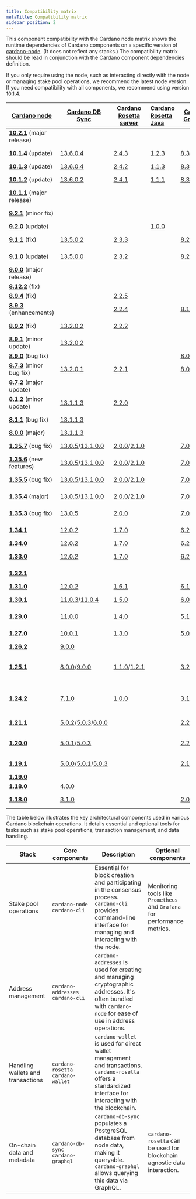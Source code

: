 ```yaml
---
title: Compatibility matrix
metaTitle: Compatibility matrix
sidebar_position: 2
---
```


This сomponent compatibility with the Cardano node matrix shows the runtime dependencies of Cardano components on a specific version of
[cardano-node](https://github.com/IntersectMBO/cardano-node/releases). (It
does not reflect any stacks.) The compatibility matrix should be read in
conjunction with the Cardano component dependencies definition.

If you only require using the node, such as interacting directly with the node
or managing stake pool operations, we recommend the latest node version.
If you need compatibility with all components, we recommend using
version 10.1.4.

| [Cardano node](https://github.com/IntersectMBO/cardano-node/releases)                          | [Cardano DB Sync](https://github.com/IntersectMBO/cardano-db-sync/releases)                                                                                                                                                         | [Cardano Rosetta server](https://github.com/cardano-foundation/cardano-rosetta/releases)                                                                            | [Cardano Rosetta Java](https://github.com/cardano-foundation/cardano-rosetta-java)     | [Cardano GraphQL](https://github.com/cardano-foundation/cardano-graphql/releases)                                                                                   | [Cardano wallet](https://github.com/cardano-foundation/cardano-wallet/releases)                                                                                                         |
|------------------------------------------------------------------------------------------------|-------------------------------------------------------------------------------------------------------------------------------------------------------------------------------------------------------------------------------------|---------------------------------------------------------------------------------------------------------------------------------------------------------------------|:---------------------------------------------------------------------------------------|---------------------------------------------------------------------------------------------------------------------------------------------------------------------|-----------------------------------------------------------------------------------------------------------------------------------------------------------------------------------------|
| **[10.2.1](https://github.com/IntersectMBO/cardano-node/releases/tag/10.2.1)** (major release) |                                                                                                                                                                                                                                     |                                                                                                                                                                     |                                                                                        |                                                                                                                                                                     | [v2025-03-31](https://github.com/cardano-foundation/cardano-wallet/releases/tag/v2025-03-31)
| **[10.1.4](https://github.com/IntersectMBO/cardano-node/releases/tag/10.1.4)** (update)        | [13.6.0.4](https://github.com/IntersectMBO/cardano-db-sync/releases/tag/13.6.0.4)                                                                                                                                                   | [2.4.3](https://github.com/cardano-foundation/cardano-rosetta/releases/tag/2.4.3)                                                                                   | [1.2.3](https://github.com/cardano-foundation/cardano-rosetta-java/releases/tag/1.2.3) | [8.3.3](https://github.com/cardano-foundation/cardano-graphql/releases/tag/8.3.3)                                                                                   | [v2025-03-04](https://github.com/cardano-foundation/cardano-wallet/releases/tag/v2025-03-04)                                                                                            |                                                                                                                                                                                |
| **[10.1.3](https://github.com/IntersectMBO/cardano-node/releases/tag/10.1.3)** (update)        | [13.6.0.4](https://github.com/IntersectMBO/cardano-db-sync/releases/tag/13.6.0.4)                                                                                                                                                   | [2.4.2](https://github.com/cardano-foundation/cardano-rosetta/releases/tag/2.4.2)                                                                                   | [1.1.3](https://github.com/cardano-foundation/cardano-rosetta-java/releases/tag/1.1.3) | [8.3.2](https://github.com/cardano-foundation/cardano-graphql/releases/tag/8.3.2)                                                                                   |                                                                                                                                                                                         |
| **[10.1.2](https://github.com/IntersectMBO/cardano-node/releases/tag/10.1.2)** (update)        | [13.6.0.2](https://github.com/IntersectMBO/cardano-db-sync/releases/tag/13.6.0.2)                                                                                                                                                   | [2.4.1](https://github.com/cardano-foundation/cardano-rosetta/releases/tag/2.4.1)                                                                                   | [1.1.1](https://github.com/cardano-foundation/cardano-rosetta-java/releases/tag/1.1.1) | [8.3.0](https://github.com/cardano-foundation/cardano-graphql/releases/tag/8.3.0)                                                                                   | [v2024-11-18](https://github.com/cardano-foundation/cardano-wallet/releases/tag/v2024-11-18)                                                                                            |                                                                                                                                                                                                                                     | [2.4.0](https://github.com/cardano-foundation/cardano-rosetta/releases/tag/2.4.0)                                                                                   | [1.1.0](https://github.com/cardano-foundation/cardano-rosetta-java/releases/tag/1.1.0) | [8.3.0](https://github.com/cardano-foundation/cardano-graphql/releases/tag/8.3.0)                                                                                   | [v2024-11-18](https://github.com/cardano-foundation/cardano-wallet/releases/tag/v2024-11-18)                                                                                            |
| **[10.1.1](https://github.com/IntersectMBO/cardano-node/releases/tag/10.1.1)** (major release) |                                                                                                                                                                                                                                     |                                                                                                                                                                     |                                                                                        |                                                                                                                                                                     |                                                                                                                                                                                         |
| **[9.2.1](https://github.com/IntersectMBO/cardano-node/releases/tag/9.2.1)** (minor fix)       |                                                                                                                                                                                                                                     |                                                                                                                                                                     |                                                                                        |                                                                                                                                                                     | [v2024-09-29](https://github.com/cardano-foundation/cardano-wallet/releases/tag/v2024-09-29)                                                                                            |
| **[9.2.0](https://github.com/IntersectMBO/cardano-node/releases/tag/9.2.0)** (update)          |                                                                                                                                                                                                                                     |                                                                                                                                                                     | [1.0.0](https://github.com/cardano-foundation/cardano-rosetta-java/releases/tag/1.0.0) |                                                                                                                                                                     |                                                                                                                                                                                         |
| **[9.1.1](https://github.com/IntersectMBO/cardano-node/releases/tag/9.1.1)** (fix)             | [13.5.0.2](https://github.com/IntersectMBO/cardano-db-sync/releases/tag/13.5.0.2)                                                                                                                                                   | [2.3.3](https://github.com/cardano-foundation/cardano-rosetta/releases/tag/2.3.3)                                                                                   |                                                                                        | [8.2.2](https://github.com/cardano-foundation/cardano-graphql/releases/tag/8.2.2)                                                                                   | [v2024-09-03](https://github.com/cardano-foundation/cardano-wallet/releases/tag/v2024-09-03)                                                                                            |
| **[9.1.0](https://github.com/IntersectMBO/cardano-node/releases/tag/9.1.0)** (update)          | [13.5.0.0](https://github.com/IntersectMBO/cardano-db-sync/releases/tag/13.5.0.0)                                                                                                                                                   | [2.3.2](https://github.com/cardano-foundation/cardano-rosetta/releases/tag/2.3.2)                                                                                   |                                                                                        | [8.2.1](https://github.com/cardano-foundation/cardano-graphql/releases/tag/8.2.1)                                                                                   | [v2024-08-11](https://github.com/cardano-foundation/cardano-wallet/releases/tag/v2024-08-11)                                                                                            |
| **[9.0.0](https://github.com/IntersectMBO/cardano-node/releases/tag/9.0.0)** (major release)   |                                                                                                                                                                                                                                     |                                                                                                                                                                     |                                                                                        |                                                                                                                                                                     |                                                                                                                                                                                         |
| **[8.12.2](https://github.com/IntersectMBO/cardano-node/releases/tag/8.12.2)** (fix)           |                                                                                                                                                                                                                                     |                                                                                                                                                                     |                                                                                        |                                                                                                                                                                     |                                                                                                                                                                                         |
| **[8.9.4](https://github.com/IntersectMBO/cardano-node/releases/tag/8.9.4)** (fix)             |                                                                                                                                                                                                                                     | [2.2.5](https://github.com/cardano-foundation/cardano-rosetta/releases/tag/2.2.5)                                                                                   |                                                                                        |                                                                                                                                                                     |                                                                                                                                                                                         |
| **[8.9.3](https://github.com/IntersectMBO/cardano-node/releases/tag/8.9.3)** (enhancements)    |                                                                                                                                                                                                                                     | [2.2.4](https://github.com/cardano-foundation/cardano-rosetta/releases/tag/2.2.4)                                                                                   |                                                                                        | [8.1.0](https://github.com/cardano-foundation/cardano-graphql/releases/tag/8.1.0)                                                                                   |                                                                                                                                                                                         |
| **[8.9.2](https://github.com/IntersectMBO/cardano-node/releases/tag/8.9.2)** (fix)             | [13.2.0.2](https://github.com/IntersectMBO/cardano-db-sync/releases/tag/13.2.0.2)                                                                                                                                                   | [2.2.2](https://github.com/cardano-foundation/cardano-rosetta/releases/tag/2.2.2)                                                                                   |                                                                                        |                                                                                                                                                                     | [2024-05-05](https://github.com/cardano-foundation/cardano-wallet/releases/tag/v2024-05-05)                                                                                             |
| **[8.9.1](https://github.com/IntersectMBO/cardano-node/releases/tag/8.9.1)** (minor update)    | [13.2.0.2](https://github.com/IntersectMBO/cardano-db-sync/releases/tag/13.2.0.2)                                                                                                                                                   |                                                                                                                                                                     |                                                                                        |                                                                                                                                                                     | [2024-03-27](https://github.com/cardano-foundation/cardano-wallet/releases/tag/v2024-03-27)                                                                                             |
| **[8.9.0](https://github.com/IntersectMBO/cardano-node/releases/tag/8.9.0)** (bug fix)         |                                                                                                                                                                                                                                     |                                                                                                                                                                     |                                                                                        | [8.0.3](https://github.com/cardano-foundation/cardano-graphql/releases/tag/8.0.3)                                                                                   |                                                                                                                                                                                         |
| **[8.7.3](https://github.com/IntersectMBO/cardano-node/releases/tag/8.7.3)** (minor bug fix)   | [13.2.0.1](https://github.com/IntersectMBO/cardano-db-sync/releases/tag/13.2.0.1)                                                                                                                                                   | [2.2.1](https://github.com/cardano-foundation/cardano-rosetta/releases/tag/2.2.1)                                                                                   |                                                                                        | [8.0.1](https://github.com/cardano-foundation/cardano-graphql/releases/tag/8.0.1)/[8.0.2](https://github.com/cardano-foundation/cardano-graphql/releases/tag/8.0.2) | [2024-03-01](https://github.com/cardano-foundation/cardano-wallet/releases/tag/v2024-03-01)                                                                                             |
| **[8.7.2](https://github.com/IntersectMBO/cardano-node/releases/tag/8.7.2)** (major update)    |                                                                                                                                                                                                                                     |                                                                                                                                                                     |                                                                                        |                                                                                                                                                                     |                                                                                                                                                                                         |
| **[8.1.2](https://github.com/IntersectMBO/cardano-node/releases/tag/8.1.2)** (minor update)    | [13.1.1.3](https://github.com/IntersectMBO/cardano-db-sync/releases/tag/13.1.1.3)                                                                                                                                                   | [2.2.0](https://github.com/cardano-foundation/cardano-rosetta/releases/tag/2.2.0)                                                                                   |                                                                                        |                                                                                                                                                                     | [2024-12-18](https://github.com/cardano-foundation/cardano-wallet/releases/tag/v2023-12-18)                                                                                             |
| **[8.1.1](https://github.com/IntersectMBO/cardano-node/releases/tag/8.1.1)** (bug fix)         | [13.1.1.3](https://github.com/IntersectMBO/cardano-db-sync/releases/tag/13.1.1.3)                                                                                                                                                   |                                                                                                                                                                     |                                                                                        |                                                                                                                                                                     | [2023-07-18](https://github.com/cardano-foundation/cardano-wallet/releases/tag/v2023-07-18)                                                                                             |
| **[8.0.0](https://github.com/IntersectMBO/cardano-node/releases/tag/8.0.0)** (major)           | [13.1.1.3](https://github.com/IntersectMBO/cardano-db-sync/releases/tag/13.1.1.3)                                                                                                                                                   |                                                                                                                                                                     |                                                                                        |                                                                                                                                                                     |                                                                                                                                                                                         |
| **[1.35.7](https://github.com/IntersectMBO/cardano-node/releases/tag/1.35.7)** (bug fix)       | [13.0.5](https://github.com/IntersectMBO/cardano-db-sync/releases/tag/13.0.5)/[13.1.0.0](https://github.com/IntersectMBO/cardano-db-sync/releases/tag/13.1.0.0)                                                                     | [2.0.0](https://github.com/cardano-foundation/cardano-rosetta/releases/tag/2.0.0)/[2.1.0](https://github.com/cardano-foundation/cardano-rosetta/releases/tag/2.1.0) |                                                                                        | [7.0.2](https://github.com/cardano-foundation/cardano-graphql/releases/tag/7.0.2)/[8.0.0](https://github.com/cardano-foundation/cardano-graphql/releases/tag/8.0.0) | [2022-12-14](https://github.com/cardano-foundation/cardano-wallet/releases/tag/v2022-12-14)                                                                                             |
| **[1.35.6](https://github.com/IntersectMBO/cardano-node/releases/tag/1.35.6)** (new features)  | [13.0.5](https://github.com/IntersectMBO/cardano-db-sync/releases/tag/13.0.5)/[13.1.0.0](https://github.com/IntersectMBO/cardano-db-sync/releases/tag/13.1.0.0)                                                                     | [2.0.0](https://github.com/cardano-foundation/cardano-rosetta/releases/tag/2.0.0)/[2.1.0](https://github.com/cardano-foundation/cardano-rosetta/releases/tag/2.1.0) |                                                                                        | [7.0.2](https://github.com/cardano-foundation/cardano-graphql/releases/tag/7.0.2)/[8.0.0](https://github.com/cardano-foundation/cardano-graphql/releases/tag/8.0.0) | [2022-12-14](https://github.com/cardano-foundation/cardano-wallet/releases/tag/v2022-12-14)                                                                                             |
| **[1.35.5](https://github.com/IntersectMBO/cardano-node/releases/tag/1.35.5)** (bug fix)       | [13.0.5](https://github.com/IntersectMBO/cardano-db-sync/releases/tag/13.0.5)/[13.1.0.0](https://github.com/IntersectMBO/cardano-db-sync/releases/tag/13.1.0.0)                                                                     | [2.0.0](https://github.com/cardano-foundation/cardano-rosetta/releases/tag/2.0.0)/[2.1.0](https://github.com/cardano-foundation/cardano-rosetta/releases/tag/2.1.0) |                                                                                        | [7.0.2](https://github.com/cardano-foundation/cardano-graphql/releases/tag/7.0.2)/[8.0.0](https://github.com/cardano-foundation/cardano-graphql/releases/tag/8.0.0) | [2022-12-14](https://github.com/cardano-foundation/cardano-wallet/releases/tag/v2022-12-14)                                                                                             |
| **[1.35.4](https://github.com/IntersectMBO/cardano-node/releases/tag/1.35.4)** (major)         | [13.0.5](https://github.com/IntersectMBO/cardano-db-sync/releases/tag/13.0.5)/[13.1.0.0](https://github.com/IntersectMBO/cardano-db-sync/releases/tag/13.1.0.0)                                                                     | [2.0.0](https://github.com/cardano-foundation/cardano-rosetta/releases/tag/2.0.0)/[2.1.0](https://github.com/cardano-foundation/cardano-rosetta/releases/tag/2.1.0) |                                                                                        | [7.0.2](https://github.com/cardano-foundation/cardano-graphql/releases/tag/7.0.2)/[8.0.0](https://github.com/cardano-foundation/cardano-graphql/releases/tag/8.0.0) | [2022-12-14](https://github.com/cardano-foundation/cardano-wallet/releases/tag/v2022-12-14)                                                                                             |
| **[1.35.3](https://github.com/IntersectMBO/cardano-node/releases/tag/1.35.3)** (bug fix)       | [13.0.5](https://github.com/IntersectMBO/cardano-db-sync/releases/tag/13.0.5)                                                                                                                                                       | [2.0.0](https://github.com/cardano-foundation/cardano-rosetta/releases/tag/2.0.0)                                                                                   |                                                                                        | [7.0.2](https://github.com/cardano-foundation/cardano-graphql/releases/tag/7.0.2)                                                                                   | [2022-10-06](https://github.com/cardano-foundation/cardano-wallet/releases/tag/v2022-10-06)                                                                                             |
| **[1.34.1](https://github.com/IntersectMBO/cardano-node/releases/tag/1.34.1)**                 | [12.0.2](https://github.com/IntersectMBO/cardano-db-sync/releases/tag/12.0.2)                                                                                                                                                       | [1.7.0](https://github.com/cardano-foundation/cardano-rosetta/releases/tag/1.7.0)                                                                                   |                                                                                        | [6.2.0](https://github.com/cardano-foundation/cardano-graphql/releases/tag/6.2.0)                                                                                   | [2022-05-27](https://github.com/cardano-foundation/cardano-wallet/releases/tag/v2022-05-27)                                                                                             |
| **[1.34.0](https://github.com/IntersectMBO/cardano-node/releases/tag/1.34.0)**                 | [12.0.2](https://github.com/IntersectMBO/cardano-db-sync/releases/tag/12.0.2)                                                                                                                                                       | [1.7.0](https://github.com/cardano-foundation/cardano-rosetta/releases/tag/1.7.0)                                                                                   |                                                                                        | [6.2.0](https://github.com/cardano-foundation/cardano-graphql/releases/tag/6.2.0)                                                                                   |                                                                                                                                                                                         |
| **[1.33.0](https://github.com/IntersectMBO/cardano-node/releases/tag/1.33.0)**                 | [12.0.2](https://github.com/IntersectMBO/cardano-db-sync/releases/tag/12.0.2)                                                                                                                                                       | [1.7.0](https://github.com/cardano-foundation/cardano-rosetta/releases/tag/1.7.0)                                                                                   |                                                                                        | [6.2.0](https://github.com/cardano-foundation/cardano-graphql/releases/tag/6.2.0)                                                                                   | [2022-01-18](https://github.com/cardano-foundation/cardano-wallet/releases/tag/v2022-01-18)                                                                                             |
| **[1.32.1](https://github.com/IntersectMBO/cardano-node/releases/tag/1.32.1)**                 |                                                                                                                                                                                                                                     |                                                                                                                                                                     |                                                                                        |                                                                                                                                                                     | [2021-12-15](https://github.com/cardano-foundation/cardano-wallet/releases/tag/v2021-12-15)                                                                                             |
| **[1.31.0](https://github.com/IntersectMBO/cardano-node/releases/tag/1.31.0)**                 | [12.0.2](https://github.com/IntersectMBO/cardano-db-sync/releases/tag/12.0.2)                                                                                                                                                       | [1.6.1](https://github.com/cardano-foundation/cardano-rosetta/releases/tag/1.6.1)                                                                                   |                                                                                        | [6.1.0](https://github.com/cardano-foundation/cardano-graphql/releases/tag/6.1.0)                                                                                   |                                                                                                                                                                                         |
| **[1.30.1](https://github.com/IntersectMBO/cardano-node/releases/tag/1.30.1)**                 | [11.0.3](https://github.com/IntersectMBO/cardano-db-sync/releases/tag/11.0.3)/[11.0.4](https://github.com/IntersectMBO/cardano-db-sync/releases/tag/11.0.4)                                                                         | [1.5.0](https://github.com/cardano-foundation/cardano-rosetta/releases/tag/1.5.0)                                                                                   |                                                                                        | [6.0.0](https://github.com/cardano-foundation/cardano-graphql/releases/tag/6.0.0)                                                                                   | [2021-11-11 ](https://github.com/cardano-foundation/cardano-wallet/releases/tag/v2021-11-11)                                                                                            |
| **[1.29.0](https://github.com/IntersectMBO/cardano-node/releases/tag/1.29.0)**                 | [11.0.0](https://github.com/IntersectMBO/cardano-db-sync/releases/tag/11.0.0)                                                                                                                                                       | [1.4.0](https://github.com/cardano-foundation/cardano-rosetta/releases/tag/1.4.0)                                                                                   |                                                                                        | [5.1.0](https://github.com/cardano-foundation/cardano-graphql/releases/tag/5.1.0)                                                                                   | [2021-09-09](https://github.com/cardano-foundation/cardano-wallet/releases/tag/v2021-09-09)                                                                                             |
| **[1.27.0](https://github.com/IntersectMBO/cardano-node/releases/tag/1.27.0)**                 | [10.0.1](https://github.com/IntersectMBO/cardano-db-sync/releases/tag/10.0.1)                                                                                                                                                       | [1.3.0](https://github.com/cardano-foundation/cardano-rosetta/releases/tag/1.3.0)                                                                                   |                                                                                        | [5.0.0](https://github.com/cardano-foundation/cardano-graphql/releases/tag/5.0.0)                                                                                   | [2021-06-11](https://github.com/cardano-foundation/cardano-wallet/releases/tag/v2021-06-11)                                                                                             |
| **[1.26.2](https://github.com/IntersectMBO/cardano-node/releases/tag/1.26.2)**                 | [9.0.0](https://github.com/IntersectMBO/cardano-db-sync/releases/tag/9.0.0)                                                                                                                                                         |                                                                                                                                                                     |                                                                                        |                                                                                                                                                                     |                                                                                                                                                                                         |
| **[1.25.1](https://github.com/IntersectMBO/cardano-node/releases/tag/1.25.1)**                 | [8.0.0](https://github.com/IntersectMBO/cardano-db-sync/releases/tag/8.0.0)/[9.0.0](https://github.com/IntersectMBO/cardano-db-sync/releases/tag/9.0.0)                                                                             | [1.1.0](https://github.com/cardano-foundation/cardano-rosetta/releases/tag/1.1.0)/[1.2.1](https://github.com/cardano-foundation/cardano-rosetta/releases/tag/1.2.1) |                                                                                        | [3.2.0](https://github.com/cardano-foundation/cardano-graphql/releases/tag/3.2.0)                                                                                   | [2021-02-12](https://github.com/cardano-foundation/cardano-wallet/releases/tag/v2021-02-12)/[2021-02-15](https://github.com/cardano-foundation/cardano-wallet/releases/tag/v2021-02-15) |
| **[1.24.2](https://github.com/IntersectMBO/cardano-node/releases/tag/1.24.2)**                 | [7.1.0](https://github.com/IntersectMBO/cardano-db-sync/releases/tag/7.1.0)                                                                                                                                                         | [1.0.0](https://github.com/cardano-foundation/cardano-rosetta/releases/tag/1.0.0)                                                                                   |                                                                                        | [3.1.1](https://github.com/cardano-foundation/cardano-graphql/releases/tag/3.1.1)                                                                                   | [2020-12-21](https://github.com/cardano-foundation/cardano-wallet/releases/tag/v2020-12-21)/[2021-01-12](https://github.com/cardano-foundation/cardano-wallet/releases/tag/v2021-01-12) |
| **[1.21.1](https://github.com/IntersectMBO/cardano-node/releases/tag/1.21.1)**                 | [5.0.2](https://github.com/IntersectMBO/cardano-db-sync/releases/tag/5.0.2)/[5.0.3](https://github.com/IntersectMBO/cardano-db-sync/releases/tag/5.0.3)/[6.0.0](https://github.com/IntersectMBO/cardano-db-sync/releases/tag/6.0.0) |                                                                                                                                                                     |                                                                                        | [2.2.1](https://github.com/cardano-foundation/cardano-graphql/releases/tag/2.2.1)                                                                                   | [2020-10-13](https://github.com/cardano-foundation/cardano-wallet/releases/tag/v2020-10-13)                                                                                             |
| **[1.20.0](https://github.com/IntersectMBO/cardano-node/releases/tag/1.20.0)**                 | [5.0.1](https://github.com/IntersectMBO/cardano-db-sync/releases/tag/5.0.1)/[5.0.3](https://github.com/IntersectMBO/cardano-db-sync/releases/tag/5.0.3)                                                                             |                                                                                                                                                                     |                                                                                        | [2.2.0](https://github.com/cardano-foundation/cardano-graphql/releases/tag/2.2.0)                                                                                   | [2020-9-22](https://github.com/cardano-foundation/cardano-wallet/releases/tag/v2020-09-22)/[2020-09-30](https://github.com/cardano-foundation/cardano-wallet/releases/tag/v2020-09-30)  |
| **[1.19.1](https://github.com/IntersectMBO/cardano-node/releases/tag/1.19.1)**                 | [5.0.0](https://github.com/IntersectMBO/cardano-db-sync/releases/tag/5.0.0)/[5.0.1](https://github.com/IntersectMBO/cardano-db-sync/releases/tag/5.0.1)/[5.0.3](https://github.com/IntersectMBO/cardano-db-sync/releases/tag/5.0.3) |                                                                                                                                                                     |                                                                                        | [2.1.0](https://github.com/cardano-foundation/cardano-graphql/releases/tag/2.1.0)                                                                                   | [2020-9-11](https://github.com/cardano-foundation/cardano-wallet/releases/tag/v2020-09-11)                                                                                              |
| **[1.19.0](https://github.com/IntersectMBO/cardano-node/releases/tag/1.19.0)**                 |                                                                                                                                                                                                                                     |                                                                                                                                                                     |                                                                                        |                                                                                                                                                                     |                                                                                                                                                                                         |
| **[1.18.0](https://github.com/IntersectMBO/cardano-node/releases/tag/1.18.0)**                 | [4.0.0](https://github.com/IntersectMBO/cardano-db-sync/releases/tag/4.0.0)                                                                                                                                                         |                                                                                                                                                                     |                                                                                        |                                                                                                                                                                     |                                                                                                                                                                                         |
| **[1.18.0](https://github.com/IntersectMBO/cardano-node/releases/tag/1.18.0)**                 | [3.1.0](https://github.com/IntersectMBO/cardano-db-sync/releases/tag/3.1.0)                                                                                                                                                         |                                                                                                                                                                     |                                                                                        | [2.0.0](https://github.com/cardano-foundation/cardano-graphql/releases/tag/2.0.0)                                                                                   | [2020-8-3](https://github.com/cardano-foundation/cardano-wallet/releases/tag/v2020-08-03)                                                                                               |


The table below illustrates the key architectural components used in various Cardano blockchain operations. It details essential and optional tools for tasks such as stake pool operations, transaction management, and data handling.

| Stack | Core components | Description | Optional components|
|--|--|--|--|
| Stake pool operations  | `cardano-node` `cardano-cli` | Essential for block creation and participating in the consensus process. `cardano-cli` provides command-line interface for managing and interacting with the node. | Monitoring tools like `Prometheus` and `Grafana` for performance metrics.|
| Address management  | `cardano-addresses` `cardano-cli` | `cardano-addresses` is used for creating and managing cryptographic addresses. It's often bundled with `cardano-node` for ease of use in address operations. | |
| Handling wallets and transactions  | `cardano-rosetta` `cardano-wallet` | `cardano-wallet` is used for direct wallet management and transactions. `cardano-rosetta` offers a standardized interface for interacting with the blockchain. | |
| On-chain data and metadata | `cardano-db-sync` `cardano-graphql` | `cardano-db-sync` populates a PostgreSQL database from node data, making it queryable. `cardano-graphql` allows querying this data via GraphQL.  | `cardano-rosetta` can be used for blockchain agnostic data interaction. |
